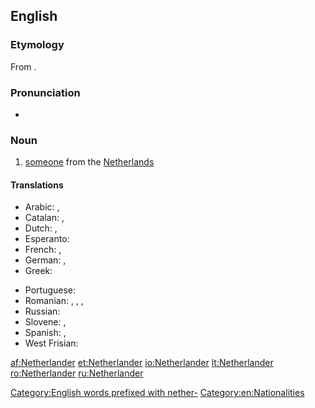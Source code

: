 ==English==

===Etymology===
From {{affix|en|Netherlands|-er|id2=inhabitant}}.

===Pronunciation===
* {{IPA|/ˈnɛðɚˌlændɚ/|lang=en}}

===Noun===
{{en-noun}}

# [[someone]] from the [[Netherlands]]

====Translations====
{{trans-top|someone from the Netherlands}}
* Arabic: {{t|ar|هُولَنْدِيّ|m}}, {{t+|ar|هُولَنْدِيَّة|f}}
* Catalan: {{t+|ca|neerlandès|m}}, {{t+|ca|neerlandesa|f}}
* Dutch: {{t+|nl|Nederlander|m}}, {{t+|nl|Nederlandse|f}}
* Esperanto: {{t|eo|nederlandano}}
* French: {{t+|fr|Néerlandais|m}}, {{t+|fr|Néerlandaise|f}}
* German: {{t+|de|Niederländer|m}}, {{t+|de|Niederländerin|f}}
* Greek: {{t+|el|Ολλανδός|m}}
{{trans-mid}}
* Portuguese: {{t+|pt|holandês|m}}
* Romanian: {{t+|ro|olandez|m}}, {{t+|ro|olandeză|f}}, {{t|ro|olandezi|m-p}}, {{t|ro|olandeze|f-p}}
* Russian: {{t+|ru|нидерла́ндец|m}}
* Slovene: {{t+|sl|nizozemec|m}}, {{t|sl|nizozemka|f}}
* Spanish: {{t+|es|neerlandés|m}}, {{t+|es|neerlandesa|f}}
* West Frisian: {{t|fy|Nederlanner|m}}
{{trans-bottom}}

[[Category:English words prefixed with nether-]]
[[Category:en:Nationalities]]

[[af:Netherlander]]
[[et:Netherlander]]
[[io:Netherlander]]
[[lt:Netherlander]]
[[ro:Netherlander]]
[[ru:Netherlander]]